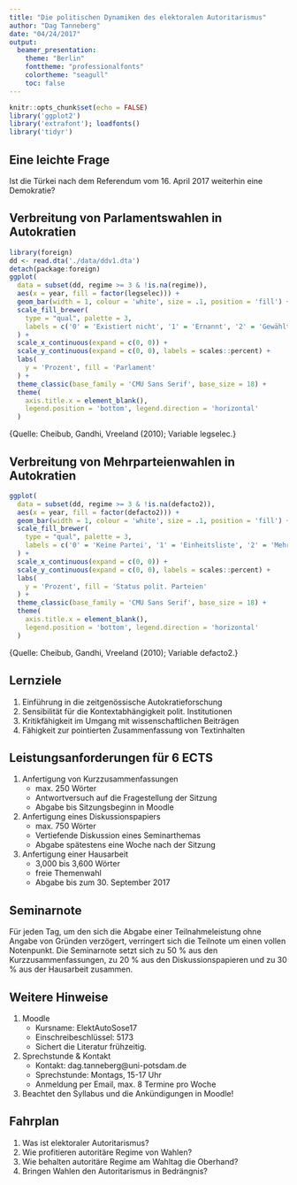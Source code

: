 ```yaml
---
title: "Die politischen Dynamiken des elektoralen Autoritarismus"
author: "Dag Tanneberg"
date: "04/24/2017"
output:
  beamer_presentation:
    theme: "Berlin"
    fonttheme: "professionalfonts"
    colortheme: "seagull"
    toc: false
---
```


```r
knitr::opts_chunk$set(echo = FALSE)
library('ggplot2')
library('extrafont'); loadfonts()
library('tidyr')
```
## Eine leichte Frage

\centering
Ist die Türkei nach dem Referendum vom 16. April 2017
weiterhin eine Demokratie?

## Verbreitung von Parlamentswahlen in Autokratien
```r
library(foreign)
dd <- read.dta('./data/ddv1.dta')
detach(package:foreign)
ggplot(
  data = subset(dd, regime >= 3 & !is.na(regime)),
  aes(x = year, fill = factor(legselec))) + 
  geom_bar(width = 1, colour = 'white', size = .1, position = 'fill') +
  scale_fill_brewer(
    type = "qual", palette = 3,
    labels = c('0' = 'Existiert nicht', '1' = 'Ernannt', '2' = 'Gewählt')
  ) +
  scale_x_continuous(expand = c(0, 0)) +
  scale_y_continuous(expand = c(0, 0), labels = scales::percent) +
  labs(
    y = 'Prozent', fill = 'Parlament'
  ) +
  theme_classic(base_family = 'CMU Sans Serif', base_size = 18) +
  theme(
    axis.title.x = element_blank(),
    legend.position = 'bottom', legend.direction = 'horizontal'
  )
```

\tiny{Quelle: Cheibub, Gandhi, Vreeland (2010); Variable legselec.}

## Verbreitung von Mehrparteienwahlen in Autokratien
```r
ggplot(
  data = subset(dd, regime >= 3 & !is.na(defacto2)),
  aes(x = year, fill = factor(defacto2))) + 
  geom_bar(width = 1, colour = 'white', size = .1, position = 'fill') +
  scale_fill_brewer(
    type = "qual", palette = 3,
    labels = c('0' = 'Keine Partei', '1' = 'Einheitsliste', '2' = 'Mehrere Parteien')
  ) +
  scale_x_continuous(expand = c(0, 0)) +
  scale_y_continuous(expand = c(0, 0), labels = scales::percent) +
  labs(
    y = 'Prozent', fill = 'Status polit. Parteien'
  ) +
  theme_classic(base_family = 'CMU Sans Serif', base_size = 18) +
  theme(
    axis.title.x = element_blank(),
    legend.position = 'bottom', legend.direction = 'horizontal'
  )
```

\tiny{Quelle: Cheibub, Gandhi, Vreeland (2010); Variable defacto2.}

## Lernziele

1. Einführung in die zeitgenössische Autokratieforschung
2. Sensibilität für die Kontextabhängigkeit polit. Institutionen
3. Kritikfähigkeit im Umgang mit wissenschaftlichen Beiträgen
4. Fähigkeit zur pointierten Zusammenfassung von Textinhalten

## Leistungsanforderungen für 6 ECTS

1. Anfertigung von Kurzzusammenfassungen
    - max. 250 Wörter
    - Antwortversuch auf die Fragestellung der Sitzung
    - Abgabe bis Sitzungsbeginn in Moodle
2. Anfertigung eines Diskussionspapiers
    - max. 750 Wörter
    - Vertiefende Diskussion eines Seminarthemas
    - Abgabe spätestens eine Woche nach der Sitzung
3. Anfertigung einer Hausarbeit
    - 3,000 bis 3,600 Wörter
    - freie Themenwahl
    - Abgabe bis zum 30. September 2017

## Seminarnote

Für jeden Tag, um den sich die Abgabe einer Teilnahmeleistung
ohne Angabe von Gründen verzögert, verringert sich die
Teilnote um einen vollen Notenpunkt. Die Seminarnote setzt
sich zu 50 % aus den Kurzzusammenfassungen, zu 20 % aus den
Diskussionspapieren und zu 30 % aus der Hausarbeit zusammen.

## Weitere Hinweise

1. Moodle
    - Kursname: ElektAutoSose17
    - Einschreibeschlüssel: 5173
    - Sichert die Literatur frühzeitig.
2. Sprechstunde & Kontakt
    - Kontakt: dag.tanneberg@uni-potsdam.de
    - Sprechstunde: Montags, 15-17 Uhr
    - Anmeldung per Email, max. 8 Termine pro Woche
3. Beachtet den Syllabus und die Ankündigungen in Moodle!

## Fahrplan

1. Was ist elektoraler Autoritarismus?
2. Wie profitieren autoritäre Regime von Wahlen?
3. Wie behalten autoritäre Regime am Wahltag die Oberhand?
4. Bringen Wahlen den Autoritarismus in Bedrängnis?
